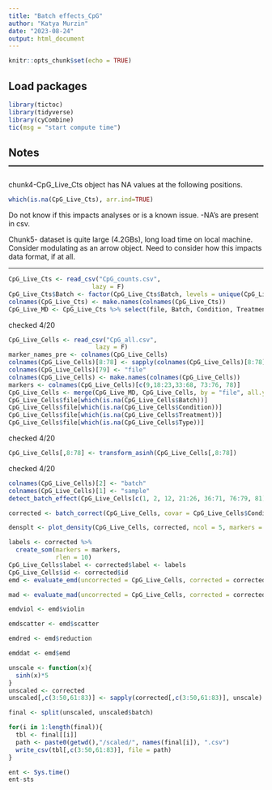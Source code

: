 ```yaml
---
title: "Batch effects_CpG"
author: "Katya Murzin"
date: "2023-08-24"
output: html_document
---
```


```r
knitr::opts_chunk$set(echo = TRUE)
```


## Load packages
```r
library(tictoc)
library(tidyverse)
library(cyCombine)
tic(msg = "start compute time")
```

## Notes------------------------------------------------------------------------
chunk4-CpG_Live_Cts object has NA values at the following positions. 
```R
which(is.na(CpG_Live_Cts), arr.ind=TRUE)
``` 
Do not know if this impacts analyses or is a known issue. 
  -NA's are present in csv.
  
Chunk5- dataset is quite large (4.2GBs), long load time on local machine. 
Consider modulating as an arrow object. Need to consider how this impacts data 
format, if at all. 

 -------------------------------------------------------------------------------

```r
CpG_Live_Cts <- read_csv("CpG_counts.csv",
                       lazy = F)
CpG_Live_Cts$Batch <- factor(CpG_Live_Cts$Batch, levels = unique(CpG_Live_Cts$Batch))
colnames(CpG_Live_Cts) <- make.names(colnames(CpG_Live_Cts))
CpG_Live_MD <- CpG_Live_Cts %>% select(file, Batch, Condition, Treatment, Type)

```
checked 4/20
```r
CpG_Live_Cells <- read_csv("CpG_all.csv",
                        lazy = F)
marker_names_pre <- colnames(CpG_Live_Cells)
colnames(CpG_Live_Cells)[8:78] <- sapply(colnames(CpG_Live_Cells)[8:78], function(x){strsplit(x, "___")[[1]][2]})
colnames(CpG_Live_Cells)[79] <- "file"
colnames(CpG_Live_Cells) <- make.names(colnames(CpG_Live_Cells))
markers <- colnames(CpG_Live_Cells)[c(9,18:23,33:68, 73:76, 78)]
CpG_Live_Cells <- merge(CpG_Live_MD, CpG_Live_Cells, by = "file", all.y = T)
CpG_Live_Cells$file[which(is.na(CpG_Live_Cells$Batch))]
CpG_Live_Cells$file[which(is.na(CpG_Live_Cells$Condition))]
CpG_Live_Cells$file[which(is.na(CpG_Live_Cells$Treatment))]
CpG_Live_Cells$file[which(is.na(CpG_Live_Cells$Type))]
```

checked 4/20
```r
CpG_Live_Cells[,8:78] <- transform_asinh(CpG_Live_Cells[,8:78])
```
 
checked 4/20
```r
colnames(CpG_Live_Cells)[2] <- "batch"
colnames(CpG_Live_Cells)[1] <- "sample"
detect_batch_effect(CpG_Live_Cells[c(1, 2, 12, 21:26, 36:71, 76:79, 81)], out_dir = getwd(), markers = markers)
```


```r
corrected <- batch_correct(CpG_Live_Cells, covar = CpG_Live_Cells$Condition, markers = markers)
```


```r
densplt <- plot_density(CpG_Live_Cells, corrected, ncol = 5, markers = markers)
```

```r
labels <- corrected %>% 
  create_som(markers = markers,
             rlen = 10)
CpG_Live_Cells$label <- corrected$label <- labels
CpG_Live_Cells$id <- corrected$id
emd <- evaluate_emd(uncorrected = CpG_Live_Cells, corrected = corrected, markers = markers, cell_col = "label")
```

```r
mad <- evaluate_mad(uncorrected = CpG_Live_Cells, corrected = corrected, markers = markers, cell_col = "label")
```

```r
emdviol <- emd$violin

emdscatter <- emd$scatter

emdred <- emd$reduction

emddat <- emd$emd
```

```r
unscale <- function(x){
  sinh(x)*5
}
unscaled <- corrected
unscaled[,c(3:50,61:83)] <- sapply(corrected[,c(3:50,61:83)], unscale)
```


```r
final <- split(unscaled, unscaled$batch)
```

```r
for(i in 1:length(final)){
  tbl <- final[[i]]
  path <- paste0(getwd(),"/scaled/", names(final[i]), ".csv")
  write_csv(tbl[,c(3:50,61:83)], file = path)
}
```


```r
ent <- Sys.time()
ent-sts
```